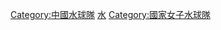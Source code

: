 {{Catmore}}

[[Category:中國水球隊|Category:中國水球隊]]
[[Category:中國國家女子體育隊|水]]
[[Category:國家女子水球隊|Category:國家女子水球隊]]